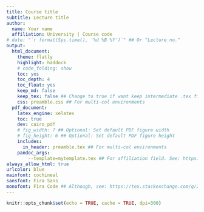 ```yaml
---
title: Course title
subtitle: Lecture title
author:
  name: Your name
  affiliation: University | Course code
# date: "`r format(Sys.time(), '%d %B %Y')`" ## Or "Lecture no."
output: 
  html_document:
    theme: flatly
    highlight: haddock
    # code_folding: show
    toc: yes
    toc_depth: 4
    toc_float: yes
    keep_md: false
    keep_tex: false ## Change to true if want keep intermediate .tex file
    css: preamble.css ## For multi-col environments
  pdf_document:
    latex_engine: xelatex
    toc: true
    dev: cairo_pdf
    # fig_width: 7 ## Optional: Set default PDF figure width
    # fig_height: 6 ## Optional: Set default PDF figure height
    includes:
      in_header: preamble.tex ## For multi-col environments
    pandoc_args:
        --template=mytemplate.tex ## For affiliation field. See: https://bit.ly/2T191uZ
always_allow_html: true
urlcolor: blue
mainfont: cochineal
sansfont: Fira Sans
monofont: Fira Code ## Although, see: https://tex.stackexchange.com/q/294362
---
```


```r
knitr::opts_chunk$set(echo = TRUE, cache = TRUE, dpi=300)
```


